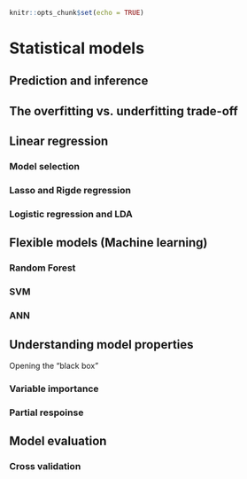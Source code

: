 ```r
knitr::opts_chunk$set(echo = TRUE)
```

# Statistical models 


## Prediction and inference

## The overfitting vs. underfitting trade-off

## Linear regression

### Model selection
### Lasso and Rigde regression
### Logistic regression and LDA


## Flexible models (Machine learning)

### Random Forest

### SVM

### ANN




## Understanding model properties

Opening the "black box"

### Variable importance

### Partial respoinse 

## Model evaluation 

### Cross validation

